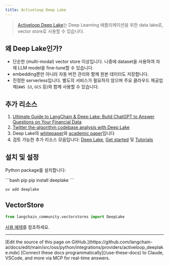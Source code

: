 ```yaml
---
title: Activeloop Deep Lake
---
```


>[Activeloop Deep Lake](https://docs.activeloop.ai/)는 Deep Learning 애플리케이션을 위한 data lake로, vector store로 사용할 수 있습니다.

## 왜 Deep Lake인가?

- 단순한 (multi-modal) vector store 이상입니다. 나중에 dataset을 사용하여 자체 LLM model을 fine-tune할 수 있습니다.
- embedding뿐만 아니라 자동 버전 관리와 함께 원본 데이터도 저장합니다.
- 진정한 serverless입니다. 별도의 서비스가 필요하지 않으며 주요 클라우드 제공업체(`AWS S3`, `GCS` 등)와 함께 사용할 수 있습니다.


## 추가 리소스

1. [Ultimate Guide to LangChain & Deep Lake: Build ChatGPT to Answer Questions on Your Financial Data](https://www.activeloop.ai/resources/ultimate-guide-to-lang-chain-deep-lake-build-chat-gpt-to-answer-questions-on-your-financial-data/)
2. [Twitter the-algorithm codebase analysis with Deep Lake](https://github.com/langchain-ai/langchain/blob/v0.3/cookbook/twitter-the-algorithm-analysis-deeplake.ipynb)
3. Deep Lake의 [whitepaper](https://www.deeplake.ai/whitepaper)와 [academic paper](https://arxiv.org/pdf/2209.10785.pdf)입니다
4. 검토 가능한 추가 리소스 모음입니다: [Deep Lake](https://github.com/activeloopai/deeplake), [Get started](https://docs.activeloop.ai/getting-started) 및 [Tutorials](https://docs.activeloop.ai/hub-tutorials)

## 설치 및 설정

Python package를 설치합니다:

<CodeGroup>
```bash pip
pip install deeplake
```

```bash uv
uv add deeplake
```
</CodeGroup>


## VectorStore

```python
from langchain_community.vectorstores import DeepLake
```

[사용 예제](/oss/python/integrations/vectorstores/activeloop_deeplake)를 참조하세요.

---

<Callout icon="pen-to-square" iconType="regular">
    [Edit the source of this page on GitHub.](https://github.com/langchain-ai/docs/edit/main/src/oss/python/integrations/providers/activeloop_deeplake.mdx)
</Callout>
<Tip icon="terminal" iconType="regular">
    [Connect these docs programmatically](/use-these-docs) to Claude, VSCode, and more via MCP for    real-time answers.
</Tip>
